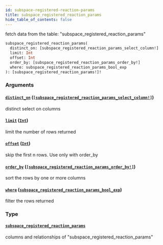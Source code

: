```yaml
---
id: subspace-registered-reaction-params
title: subspace_registered_reaction_params
hide_table_of_contents: false
---
```


fetch data from the table: "subspace_registered_reaction_params"

```graphql
subspace_registered_reaction_params(
  distinct_on: [subspace_registered_reaction_params_select_column!]
  limit: Int
  offset: Int
  order_by: [subspace_registered_reaction_params_order_by!]
  where: subspace_registered_reaction_params_bool_exp
): [subspace_registered_reaction_params!]!
```

### Arguments

#### [`distinct_on`](#) ([`[subspace_registered_reaction_params_select_column!]`](../enums/subspace-registered-reaction-params-select-column))

distinct select on columns

#### [`limit`](#) ([`Int`](../scalars/int))

limit the number of rows returned

#### [`offset`](#) ([`Int`](../scalars/int))

skip the first n rows. Use only with order_by

#### [`order_by`](#) ([`[subspace_registered_reaction_params_order_by!]`](../inputs/subspace-registered-reaction-params-order-by))

sort the rows by one or more columns

#### [`where`](#) ([`subspace_registered_reaction_params_bool_exp`](../inputs/subspace-registered-reaction-params-bool-exp))

filter the rows returned

### Type

#### [`subspace_registered_reaction_params`](../objects/subspace-registered-reaction-params)

columns and relationships of "subspace_registered_reaction_params"
